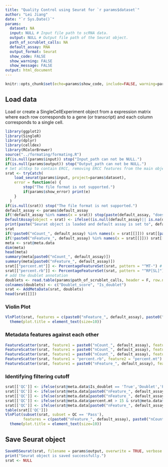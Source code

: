 ```yaml
---
title: "Quality Control using Seurat for `r params$dataset`"
author: "Lei Jiang"
date: "`r Sys.Date()`"
params:
  dataset: NA
  input: NULL # Input file path to scRNA data.
  output: NULL # Output file path of the Seurat object.
  path_of_scrublet_calls: NA
  default_assay: RNA
  output_format: Seurat
  show_code: FALSE
  show_warning: FALSE
  show_message: FALSE
output: html_document
---
```

```r
knitr::opts_chunk$set(echo=params$show_code, include=FALSE, warning=params$show_warning, message=params$show_message)
```
## Load data
Load or create a SingleCellExperiment object from a expression matrix where each row corresponds to a gene (or transcript) and each column corresponds to a single cell.
```r
library(ggplot2)
library(SingleR)
library(dplyr)
library(celldex)
library(RColorBrewer)
source("../formating/formating.R")
if(is.null(params$input)) stop("Input_path can not be NULL.")
if(is.null(params$output)) stop("Output_path can not be NULL.")
# Set altExp to contain ERCC, removing ERCC features from the main object
srat <- tryCatch(
    load_seurat(params$input, project=params$dataset),
    error = function(e) {
        stop("The file format is not supported.")
        if(params$show_error) print(e)
    }
  )
if(is.null(srat)) stop("The file format is not supported.")
default_assay <- params$default_assay
if(!default_assay %in% names(x = srat)) stop(paste(default_assay, "does not exist."))
DefaultAssay(object = srat) <- ifelse((is.null(default_assay)|| is.na(default_assay)), "RNA", default_assay)
print(paste("Seurat object is loaded and default assay is set to", default_assay, "."))
srat
if(!paste0("nCount_", default_assay) %in% names(x = srat[[]])) srat[[paste0("nCount_", default_assay)]] <- colSums(x = srat[[default_assay]], slot = "counts")  # nCount of the default assay
if(!paste0("nFeature_", default_assay) %in% names(x = srat[[]])) srat[[paste0("nFeature_", default_assay)]] <- colSums(x = GetAssayData(object = srat[[default_assay]], slot = "counts") > 0)  # nFeature of the default assay
meta <- srat@meta.data
dim(meta)
head(meta)
summary(meta[paste0("nCount_", default_assay)])
summary(meta[paste0("nFeature_", default_assay)])
srat[["percent.mt"]] <- PercentageFeatureSet(srat, pattern = "^MT-") # Michochondrial genes
srat[["percent.rb"]] <- PercentageFeatureSet(srat, pattern = "^RP[SL]") # Ribosomal proteins (their names begin with RPS or RPL)
# add the doublet annotation
doublets <- read.table(params$path_of_scrublet_calls, header = F, row.names = 1)
colnames(doublets) <- c("Doublet_score", "Is_doublet")
srat <- AddMetaData(srat, doublets)
head(srat[[]])
```
### Violin Plot
```r
VlnPlot(srat, features = c(paste0("nFeature_", default_assay), paste0("nCount_", default_assay),"percent.mt","percent.rb"),ncol = 4,pt.size = 0.1) & 
  theme(plot.title = element_text(size=10))
```
### Metadata features against each other
```r
FeatureScatter(srat, feature1 = paste0("nCount_", default_assay), feature2 = "percent.mt")
FeatureScatter(srat, feature1 = paste0("nCount_", default_assay), feature2 = paste0("nFeature_", default_assay))
FeatureScatter(srat, feature1 = paste0("nCount_", default_assay), feature2 = "percent.rb")
FeatureScatter(srat, feature1 = "percent.rb", feature2 = "percent.mt")
FeatureScatter(srat, feature1 = paste0("nFeature_", default_assay), feature2 = "Doublet_score")
```
### Identifying filtering cutoff
```r
srat[['QC']] <- ifelse(srat@meta.data$Is_doublet == 'True','Doublet','Pass')
srat[['QC']] <- ifelse(srat@meta.data[paste0("nFeature_", default_assay)] < 500 & srat@meta.data$QC == 'Pass','Low_nFeature',srat@meta.data$QC)
srat[['QC']] <- ifelse(srat@meta.data[paste0("nFeature_", default_assay)] < 500 & srat@meta.data$QC != 'Pass' & srat@meta.data$QC != 'Low_nFeature',paste('Low_nFeature',srat@meta.data$QC,sep = ','),srat@meta.data$QC)
srat[['QC']] <- ifelse(srat@meta.data$percent.mt > 15 & srat@meta.data$QC == 'Pass','High_MT',srat@meta.data$QC)
srat[['QC']] <- ifelse(srat@meta.data[paste0("nFeature_", default_assay)] < 500 & srat@meta.data$QC != 'Pass' & srat@meta.data$QC != 'High_MT',paste('High_MT',srat@meta.data$QC,sep = ','),srat@meta.data$QC)
table(srat[['QC']])
VlnPlot(subset(srat, subset = QC == 'Pass'), 
        features = c(paste0("nFeature_", default_assay), paste0("nCount_", default_assay), "percent.mt","percent.rb"), ncol = 4, pt.size = 0.1) & 
  theme(plot.title = element_text(size=10))
```

## Save Seurat object
```r
SaveH5Seurat(srat, filename = params$output, overwrite = TRUE, verbose = FALSE)
print("Seurat object is saved successfully.")
srat <- NULL
```